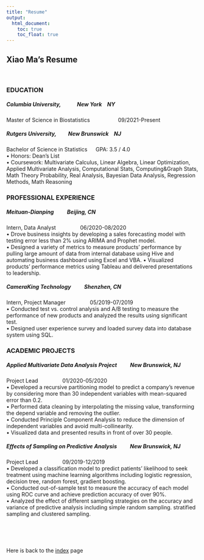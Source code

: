 ```yaml
---
title: "Resume"
output: 
  html_document:
    toc: true
    toc_float: true
---
```



## Xiao Ma's Resume
<br>

### EDUCATION

##### Columbia University,&emsp;&emsp;&emsp;New York&emsp;NY
Master of Science in Biostatistics &emsp;&emsp;&emsp;&emsp;&emsp;09/2021-Present

##### Rutgers University, &emsp;&emsp;New Brunswick&emsp;NJ                 
Bachelor of Science in Statistics &emsp; GPA: 3.5 / 4.0 <br>
•	Honors: Dean’s List <br>
•	Coursework: Multivariate Calculus, Linear Algebra, Linear Optimization, Applied Multivariate Analysis, Computational Stats, Computing&Graph Stats, Math Theory Probability, Real Analysis, Bayesian Data Analysis, Regression Methods, Math Reasoning
<br>

### PROFESSIONAL EXPERIENCE

##### Meituan-Dianping  &emsp;&emsp; Beijing, CN
Intern, Data Analyst &emsp;&emsp;&emsp;&emsp; 06/2020-08/2020 <br>
•	Drove business insights by developing a sales forecasting model with testing error less than 2% using ARIMA and Prophet model.<br>
•	Designed a variety of metrics to measure products’ performance by pulling large amount of data from internal database using Hive and automating business dashboard using Excel and VBA.
•	Visualized products’ performance metrics using Tableau and delivered presentations to leadership.

##### CameraKing Technology &emsp;&emsp; Shenzhen, CN
Intern, Project Manager  &emsp;&emsp;&emsp;&emsp; 05/2019-07/2019 <br>
•	Conducted test vs. control analysis and A/B testing to measure the performance of new products and analyzed the results using significant test. <br>
•	Designed user experience survey and loaded survey data into database system using SQL.

### ACADEMIC PROJECTS

##### Applied Multivariate Data Analysis Project &emsp;&emsp; New Brunswick, NJ                   
Project Lead   &emsp;&emsp;&emsp;&emsp; 01/2020-05/2020   <br>
•	Developed a recursive partitioning model to predict a company’s revenue by considering more than 30 independent variables with mean-squared error than 0.2. <br>
•	Performed data cleaning by interpolating the missing value, transforming the depend variable and removing the outlier. <br>
•	Conducted Principle Component Analysis to reduce the dimension of independent variables and avoid multi-collinearity. <br>
•	Visualized data and presented results in front of over 30 people.


##### Effects of Sampling on Predictive Analysis &emsp;&emsp; New Brunswick, NJ
Project Lead  &emsp;&emsp;&emsp;&emsp; 09/2019-12/2019 <br>
•	Developed a classification model to predict patients’ likelihood to seek treatment using machine learning algorithms including logistic regression, decision tree, random forest, gradient boosting.<br>
•	Conducted out-of-sample test to measure the accuracy of each model using ROC curve and achieve prediction accuracy of over 90%.<br>
•	Analyzed the effect of different sampling strategies on the accuracy and variance of predictive analysis including simple random sampling. stratified sampling and clustered sampling.


<br><br><br>

Here is back to the [index](index.html) page